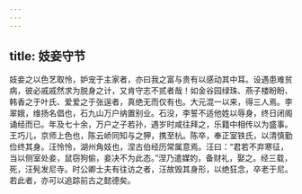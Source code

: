 ```yaml
---
---
---
```

title: 妓妾守节
---




妓妾之以色艺取怜，妒宠于主家者，亦曰我之富与贵有以感动其中耳。设遇患难贫病，彼必戚戚然求为脱身之计，又肯守志不贰者哉！如金谷园绿珠、燕子楼盼盼、韩香之于叶氏、爱爱之于张逞者，真绝无而仅有也。大元混一以来，得三人焉。李翠娥，维扬名倡也，石九山万户纳置别业。石没，李誓不适他姓以辱身，终日闭阁诵经而已。年及七十余，万户之子若孙，遇岁时咸往拜之，乐籍中相传以为盛事。王巧儿，京师上色也，陈云峤同知与之狎，携至杭。陈卒，奉正室铁氏，以清慎勤俭终其身。汪怜怜，湖州角妓也，涅古伯经历常属意焉。汪曰：“君若不弃寒征，当以侧室处妾，鼠窃狗偷，妾决不为此态。”涅乃遣媒妁，备财礼，娶之。经三载，死，汪髡发尼寺。时公卿士夫有往访之者，汪故毁其身形，以绝狂念，卒老于尼。若此者，亦可以追踪前古之懿德矣。